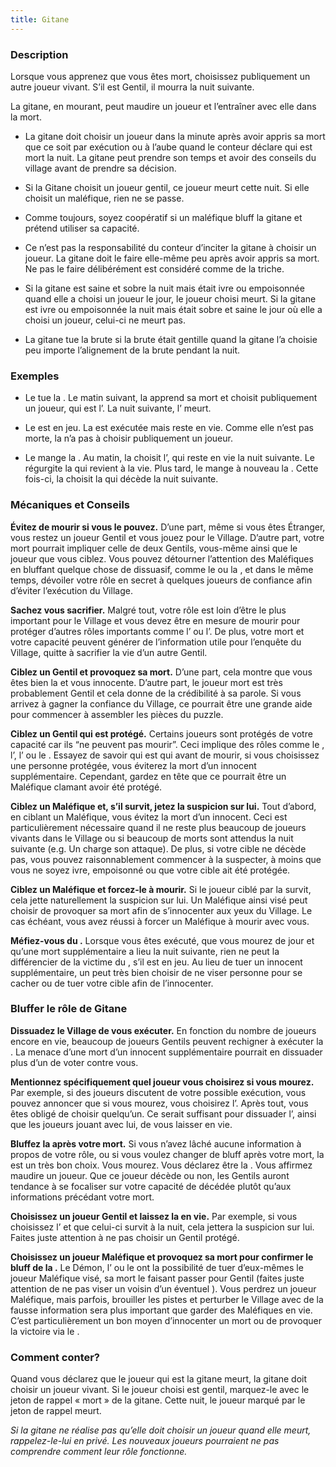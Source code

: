 ```yaml
---
title: Gitane
---
```



<Role GITANE header />

### Description

Lorsque vous apprenez que vous êtes mort, choisissez publiquement un autre joueur vivant. S’il est Gentil, il mourra la nuit suivante.

La gitane, en mourant, peut maudire un joueur et l’entraîner avec elle dans la mort.

-   La gitane doit choisir un joueur dans la minute après avoir appris sa mort que ce soit par exécution ou à l’aube quand le conteur déclare qui est mort la nuit. La gitane peut prendre son temps et avoir des conseils du village avant de prendre sa décision. 

-   Si la Gitane choisit un joueur gentil, ce joueur meurt cette nuit. Si elle choisit un maléfique, rien ne se passe.

-   Comme toujours, soyez coopératif si un maléfique bluff la gitane et prétend utiliser sa capacité.

-   Ce n’est pas la responsabilité du conteur d’inciter la gitane à choisir un joueur. La gitane doit le faire elle-même peu après avoir appris sa mort. Ne pas le faire délibérément est considéré comme de la triche. 

-   Si la gitane est saine et sobre la nuit mais était ivre ou empoisonnée quand elle a choisi un joueur le jour, le joueur choisi meurt. Si la gitane est ivre ou empoisonnée la nuit mais était sobre et saine le jour où elle a choisi un joueur, celui-ci ne meurt pas.

-   La gitane tue la brute si la brute était gentille quand la gitane l’a choisie peu importe l’alignement de la brute pendant la nuit.

### Exemples

- Le <Role ZOMBUUL /> tue la <Role GITANE />. Le matin suivant, la <Role GITANE /> apprend sa mort et choisit publiquement un joueur, qui est l’<Role EXORCISTE />. La nuit suivante, l’<Role EXORCISTE /> meurt.

- Le <Role PACIFISTE /> est en jeu. La <Role GITANE /> est exécutée mais reste en vie. Comme elle n’est pas morte, la <Role GITANE /> n’a pas à choisir publiquement un joueur.

- Le <Role SHABALOTH /> mange la <Role GITANE />. Au matin, la <Role GITANE /> choisit l’<Role ASSASSIN />, qui reste en vie la nuit suivante. Le <Role SHABALOTH /> régurgite la <Role GITANE /> qui revient à la vie. Plus tard, le <Role SHABALOTH /> mange à nouveau la <Role GITANE />. Cette fois-ci, la <Role GITANE /> choisit la <Role COMMERE /> qui décède la nuit suivante.

### Mécaniques et Conseils

**Évitez de mourir si vous le pouvez.** D’une part, même si vous êtes Étranger, vous restez un joueur Gentil et vous jouez pour le Village. D’autre part, votre mort pourrait impliquer celle de deux Gentils, vous-même ainsi que le joueur que vous ciblez. Vous pouvez détourner l’attention des Maléfiques en bluffant quelque chose de dissuasif, comme le <Role FOU /> ou la <Role BRUTE />, et dans le même temps, dévoiler votre rôle en secret à quelques joueurs de confiance afin d’éviter l’exécution du Village.

**Sachez vous sacrifier.** Malgré tout, votre rôle est loin d’être le plus important pour le Village et vous devez être en mesure de mourir pour protéger d’autres rôles importants comme l’<Role AUBERGISTE /> ou l’<Role EXORCISTE />. De plus, votre mort et votre capacité peuvent générer de l’information utile pour l’enquête du Village, quitte à sacrifier la vie d’un autre Gentil.

**Ciblez un Gentil et provoquez sa mort.** D’une part, cela montre que vous êtes bien la <Role GITANE /> et vous innocente. D’autre part, le joueur mort est très probablement Gentil et cela donne de la crédibilité à sa parole. Si vous arrivez à gagner la confiance du Village, ce pourrait être une grande aide pour commencer à assembler les pièces du puzzle.

**Ciblez un Gentil qui est protégé.** Certains joueurs sont protégés de votre capacité car ils “ne peuvent pas mourir”. Ceci implique des rôles comme le <Role MARIN />, l’<Role AUBERGISTE />, l’<Role HERBORISTE /> ou le <Role FOU />. Essayez de savoir qui est qui avant de mourir, si vous choisissez une personne protégée, vous éviterez la mort d’un innocent supplémentaire. Cependant, gardez en tête que ce pourrait être un Maléfique clamant avoir été protégé.

**Ciblez un Maléfique et, s’il survit, jetez la suspicion sur lui.** Tout d’abord, en ciblant un Maléfique, vous évitez la mort d’un innocent. Ceci est particulièrement nécessaire quand il ne reste plus beaucoup de joueurs vivants dans le Village ou si beaucoup de morts sont attendus la nuit suivante (e.g. Un <Role PO /> charge son attaque). De plus, si votre cible ne décède pas, vous pouvez raisonnablement commencer à la suspecter, à moins que vous ne soyez ivre, empoisonné ou que votre cible ait été protégée.

**Ciblez un Maléfique et forcez-le à mourir.** Si le joueur ciblé par la <Role GITANE /> survit, cela jette naturellement la suspicion sur lui. Un Maléfique ainsi visé peut choisir de provoquer sa mort afin de s’innocenter aux yeux du Village. Le cas échéant, vous avez réussi à forcer un Maléfique à mourir avec vous.

**Méfiez-vous du <Role PARRAIN />.** Lorsque vous êtes exécuté, que vous mourez de jour et qu’une mort supplémentaire a lieu la nuit suivante, rien ne peut la différencier de la victime du <Role PARRAIN />, s’il est en jeu. Au lieu de tuer un innocent supplémentaire, un <Role PARRAIN /> peut très bien choisir de ne viser personne pour se cacher ou de tuer votre cible afin de l’innocenter.

### Bluffer le rôle de Gitane

**Dissuadez le Village de vous exécuter.** En fonction du nombre de joueurs encore en vie, beaucoup de joueurs Gentils peuvent rechigner à exécuter la <Role GITANE />. La menace d’une mort d’un innocent supplémentaire pourrait en dissuader plus d’un de voter contre vous.

**Mentionnez spécifiquement quel joueur vous choisirez si vous mourez.** Par exemple, si des joueurs discutent de votre possible exécution, vous pouvez annoncer que si vous mourez, vous choisirez l’<Role AUBERGISTE />. Après tout, vous êtes obligé de choisir quelqu’un. Ce serait suffisant pour dissuader l’<Role AUBERGISTE />, ainsi que les joueurs jouant avec lui, de vous laisser en vie.

**Bluffez la <Role GITANE /> après votre mort.** Si vous n’avez lâché aucune information à propos de votre rôle, ou si vous voulez changer de bluff après votre mort, la <Role GITANE /> est un très bon choix. Vous mourez. Vous déclarez être la <Role GITANE />. Vous affirmez maudire un joueur. Que ce joueur décède ou non, les Gentils auront tendance à se focaliser sur votre capacité de <Role GITANE /> décédée plutôt qu’aux informations précédant votre mort.

**Choisissez un joueur Gentil et laissez la en vie.** Par exemple, si vous choisissez l’<Role HERBORISTE /> et que celui-ci survit à la nuit, cela jettera la suspicion sur lui. Faites juste attention à ne pas choisir un Gentil protégé.

**Choisissez un joueur Maléfique et provoquez sa mort pour confirmer le bluff de la <Role GITANE />.** Le Démon, l’<Role ASSASSIN /> ou le <Role PARRAIN /> ont la possibilité de tuer d’eux-mêmes le joueur Maléfique visé, sa mort le faisant passer pour Gentil (faites juste attention de ne pas viser un voisin d’un éventuel <Role HERBORISTE />). Vous perdrez un joueur Maléfique, mais parfois, brouiller les pistes et perturber le Village avec de la fausse information sera plus important que garder des Maléfiques en vie. C’est particulièrement un bon moyen d’innocenter un <Role ZOMBUUL /> mort ou de provoquer la victoire via le <Role CONSPIRATEUR />.

### Comment conter?

Quand vous déclarez que le joueur qui est la gitane meurt, la gitane doit choisir un joueur vivant. Si le joueur choisi est gentil, marquez-le avec le jeton de rappel « mort » de la gitane. Cette nuit, le joueur marqué par le jeton de rappel meurt.

_Si la gitane ne réalise pas qu’elle doit choisir un joueur quand elle meurt, rappelez-le-lui en privé. Les nouveaux joueurs pourraient ne pas comprendre comment leur rôle fonctionne._